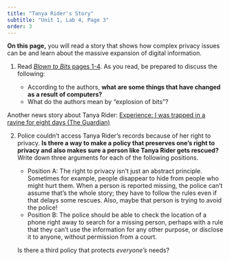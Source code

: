 ```yaml
---
title: "Tanya Rider's Story"
subtitle: "Unit 1, Lab 4, Page 3"
order: 3
---
```


::: learn
<p><strong>On this page,</strong> you will read a story that shows how complex privacy issues can be and learn about the massive expansion of digital information.</p>
:::

::: {#first .forYouToDo}
<ol>

<li>

Read <a href="http://www.bitsbook.com/wp-content/uploads/2008/12/B2B_3.pdf#page=19" target="_blank" title="Blown to Bits, Chapter 1: Digital Explosion"><em>Blown to Bits</em> pages 1-4</a>. As you read, be prepared to discuss the following:

<ul>

<li>According to the authors, <strong>what are some things that have changed as a result of computers?</strong></li>

<li>What do the authors mean by "explosion of bits"?</li>

</ul>

</li>

</ol>
:::

::: endnote
<p>Another news story about Tanya Rider: <a href="http://www.theguardian.com/lifeandstyle/2011/apr/09/experience-trapped-in-ravine" target="_blank" title="The Guardian, Experience: I was trapped in a ravine for eight days">Experience: I was trapped in a ravine for eight days (The Guardian)</a></p>
:::

::: forYouToDo
<ol start="2">

<li>

Police couldn't access Tanya Rider's records because of her right to privacy. <strong>Is there a way to make a policy that preserves one's right to privacy and also makes sure a person like Tanya Rider gets rescued?</strong> Write down three arguments for each of the following positions.

<ul>

<li>Position A: The right to privacy isn't just an abstract principle. Sometimes for example, people disappear to hide from people who might hurt them. When a person is reported missing, the police can't assume that's the whole story; they have to follow the rules even if that delays some rescues. Also, maybe that person is trying to avoid the police!</li>

<li>Position B: The police should be able to check the location of a phone right away to search for a missing person, perhaps with a rule that they can't use the information for any other purpose, or disclose it to anyone, without permission from a court.</li>

</ul>

Is there a third policy that protects <em>everyone's</em> needs?

</li>

</ol>
:::
